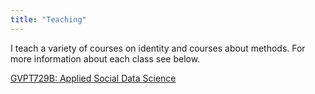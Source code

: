 ```yaml
---
title: "Teaching"
---
```


<!-- Google tag (gtag.js) -->
<script async src="https://www.googletagmanager.com/gtag/js?id=G-LPJSR1NJ6X"></script>
<script>
  window.dataLayer = window.dataLayer || [];
  function gtag(){dataLayer.push(arguments);}
  gtag('js', new Date());

  gtag('config', 'G-LPJSR1NJ6X');
</script>


I teach a variety of courses on identity and courses about methods. For more information about each class see below.

[GVPT729B: Applied Social Data Science](https://jkbirnir.github.io/GVPT729B/)
